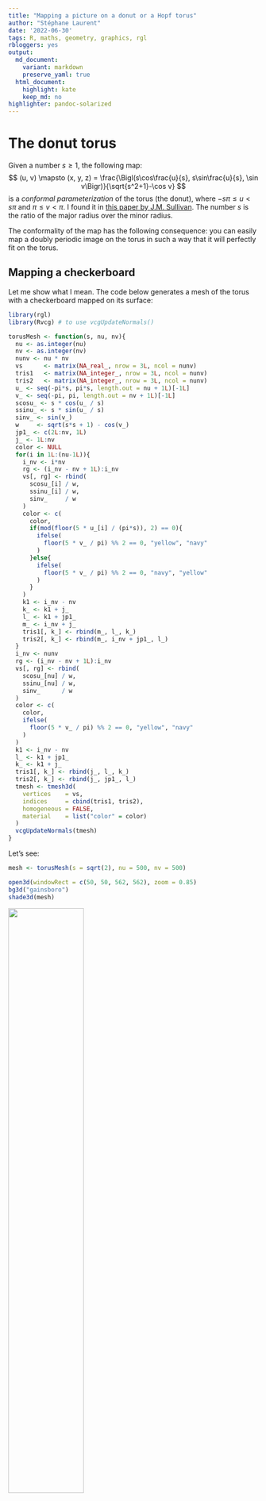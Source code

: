 ```yaml
---
title: "Mapping a picture on a donut or a Hopf torus"
author: "Stéphane Laurent"
date: '2022-06-30'
tags: R, maths, geometry, graphics, rgl
rbloggers: yes
output:
  md_document:
    variant: markdown
    preserve_yaml: true
  html_document:
    highlight: kate
    keep_md: no
highlighter: pandoc-solarized
---
```


# The donut torus

Given a number $s \geqslant 1$, the following map:
$$
(u, v) \mapsto (x, y, z) = 
\frac{\Bigl(s\cos\frac{u}{s}, s\sin\frac{u}{s}, \sin v\Bigr)}{\sqrt{s^2+1}-\cos v}
$$
is a *conformal parameterization* of the torus (the donut), where 
$-s\pi \leqslant u < s\pi$ and $\pi \leqslant v < \pi$. 
I found it in 
[this paper by J.M. Sullivan](https://static1.bridgesmathart.org/2011/cdrom/proceedings/134/paper_134.pdf). 
The number $s$ is the ratio of the major radius over the minor radius.

The conformality of the map has the following consequence: you can easily map 
a doubly periodic image on the torus in such a way that it will perfectly fit 
on the torus. 


## Mapping a checkerboard

Let me show what I mean. The code below generates a mesh of the torus with a 
checkerboard mapped on its surface:

``` .r
library(rgl)
library(Rvcg) # to use vcgUpdateNormals()

torusMesh <- function(s, nu, nv){
  nu <- as.integer(nu)
  nv <- as.integer(nv)
  nunv <- nu * nv
  vs      <- matrix(NA_real_, nrow = 3L, ncol = nunv)
  tris1   <- matrix(NA_integer_, nrow = 3L, ncol = nunv)
  tris2   <- matrix(NA_integer_, nrow = 3L, ncol = nunv)
  u_ <- seq(-pi*s, pi*s, length.out = nu + 1L)[-1L]
  v_ <- seq(-pi, pi, length.out = nv + 1L)[-1L]
  scosu_ <- s * cos(u_ / s)
  ssinu_ <- s * sin(u_ / s)
  sinv_ <- sin(v_)
  w     <- sqrt(s*s + 1) - cos(v_)
  jp1_ <- c(2L:nv, 1L)
  j_ <- 1L:nv
  color <- NULL
  for(i in 1L:(nu-1L)){
    i_nv <- i*nv
    rg <- (i_nv - nv + 1L):i_nv
    vs[, rg] <- rbind(
      scosu_[i] / w,
      ssinu_[i] / w,
      sinv_     / w
    )
    color <- c(
      color,
      if(mod(floor(5 * u_[i] / (pi*s)), 2) == 0){
        ifelse(
          floor(5 * v_ / pi) %% 2 == 0, "yellow", "navy"
        )
      }else{
        ifelse(
          floor(5 * v_ / pi) %% 2 == 0, "navy", "yellow"
        )
      }
    )
    k1 <- i_nv - nv
    k_ <- k1 + j_
    l_ <- k1 + jp1_
    m_ <- i_nv + j_
    tris1[, k_] <- rbind(m_, l_, k_)
    tris2[, k_] <- rbind(m_, i_nv + jp1_, l_)
  }
  i_nv <- nunv
  rg <- (i_nv - nv + 1L):i_nv
  vs[, rg] <- rbind(
    scosu_[nu] / w,
    ssinu_[nu] / w,
    sinv_      / w
  )
  color <- c(
    color,
    ifelse(
      floor(5 * v_ / pi) %% 2 == 0, "yellow", "navy"
    )
  )
  k1 <- i_nv - nv
  l_ <- k1 + jp1_
  k_ <- k1 + j_
  tris1[, k_] <- rbind(j_, l_, k_)
  tris2[, k_] <- rbind(j_, jp1_, l_)
  tmesh <- tmesh3d(
    vertices    = vs,
    indices     = cbind(tris1, tris2),
    homogeneous = FALSE,
    material    = list("color" = color)
  )
  vcgUpdateNormals(tmesh)
}
```

Let's see:

```r
mesh <- torusMesh(s = sqrt(2), nu = 500, nv = 500)

open3d(windowRect = c(50, 50, 562, 562), zoom = 0.85)
bg3d("gainsboro")
shade3d(mesh)
```

![](./figures/ConformalTorusCheckerboard.gif){width="55%"}

Now you surely see what I mean.

## Mapping a Gray-Scott picture

I am a fan of the [Fronkonstin blog](https://fronkonstin.com/). Maybe you 
already see 
[this article about the Gray-Scott reaction-diffusion model](https://fronkonstin.com/2019/12/28/reaction-diffusion/) (it appeared on 
R-bloggers). 
It shows how to generate some beautiful pictures which are doubly periodic. So 
let's map such a picture on the donut:

``` .r
......

fcolor <- colorRamp(viridisLite::magma(255L))
getColors <- function(B){
  rgbs <- fcolor(B)
  rgb(rgbs[, 1L], rgbs[, 2L], rgbs[, 3L], maxColorValue = 255)
}

X <- iterate_Gray_Scott(X, L, DA, DB, 500)
Colors <- getColors(c(X[,,2L]))

mesh <- torusMesh(s = sqrt(2), nu = 600, nv = 600)
mesh[["material"]] <- list("color" = Colors)

open3d(windowRect = c(50, 50, 562, 562), zoom = 0.85)
bg3d("gainsboro")
shade3d(mesh)
```

![](./figures/ConformalTorusGrayScott.gif){width="55%"}

Beautiful!


# The Hopf torus

We can similarly map a picture on a Hopf torus, with this conformal 
parameterization:

``` .r
HT <- function(h, nlobes, t, phi){
  # the spherical curve
  p1 <- sin(h * cos(nlobes*t))
  p2 <- cos(t) * cos(h * cos(nlobes*t))
  p3 <- sin(t) * cos(h * cos(nlobes*t))
  # parameterization
  yden <- sqrt(2*(1+p1))
  y1 <- (1+p1)/yden
  y2 <- p2/yden
  y3 <- p3/yden
  cosphi <- cos(phi)
  sinphi <- sin(phi)
  x1 <- cosphi*y1
  x2 <- sinphi*y1
  x3 <- cosphi*y2 - sinphi*y3
  x4 <- cosphi*y3 + sinphi*y2  
  return(rbind(x1/(1-x4), x2/(1-x4), x3/(1-x4)))
}
```


## Checkerboard

The code to construct the mesh with the checkerboard is similar to the one 
for the donut torus:

``` .r
HopfTorusMesh <- function(h, nlobes, nu, nv){
  nu <- as.integer(nu)
  nv <- as.integer(nv)
  vs    <- matrix(NA_real_, nrow = 3L, ncol = nu*nv)
  tris1 <- matrix(NA_integer_, nrow = 3L, ncol = nu*nv)
  tris2 <- matrix(NA_integer_, nrow = 3L, ncol = nu*nv)
  u_ <- seq(-pi, pi, length.out = nu + 1L)[-1L]
  v_ <- seq(-pi, pi, length.out = nv + 1L)[-1L]
  jp1_ <- c(2L:nv, 1L)
  j_ <- 1L:nv
  color <- NULL
  for(i in 1L:(nu-1L)){
    i_nv <- i*nv
    vs[, (i_nv - nv + 1L):i_nv] <- HT(h, nlobes, u_[i], v_)
    color <- c(
      color,
      if(mod(floor(10 * u_[i] / pi), 2) == 0){
        ifelse(
          floor(10 * v_ / pi) %% 2 == 0, "yellow", "navy"
        )
      }else{
        ifelse(
          floor(10 * v_ / pi) %% 2 == 0, "navy", "yellow"
        )
      }
    )
    k1 <- i_nv - nv
    k_ <- k1 + j_
    l_ <- k1 + jp1_
    m_ <- i_nv + j_
    tris1[, k_] <- rbind(k_, l_, m_)
    tris2[, k_] <- rbind(l_, i_nv + jp1_, m_)
  }
  i_nv <- nu*nv
  vs[, (i_nv - nv + 1L):i_nv] <- HT(h, nlobes, pi, v_)
  color <- c(
    color,
    ifelse(
      floor(10 * v_ / pi) %% 2 == 0, "yellow", "navy"
    )
  )
  k1 <- i_nv - nv
  k_ <- k1 + j_
  l_ <- k1 + jp1_
  tris1[, k_] <- rbind(k_, l_, j_)
  tris2[, k_] <- rbind(l_, jp1_, j_)
  vcgUpdateNormals(tmesh3d(
    vertices    = vs,
    indices     = cbind(tris1, tris2),
    homogeneous = FALSE,
    material    = list("color" = color) 
  ))
}

mesh <- HopfTorusMesh(h = 0.4, nlobes = 4, nu = 500, nv = 500)

open3d(windowRect = c(50, 50, 562, 562), zoom = 0.85)
bg3d("gainsboro")
shade3d(mesh)
```

![](./figures/ConformalHopfTorusCheckerboard.gif){width="55%"}

I really like it.


## Gray-Scott picture

To map the Gray-Scott picture, we proceed as for the donut torus. Here is 
the result:

![](./figures/ConformalHopfTorusGrayScott.gif){width="55%"}
